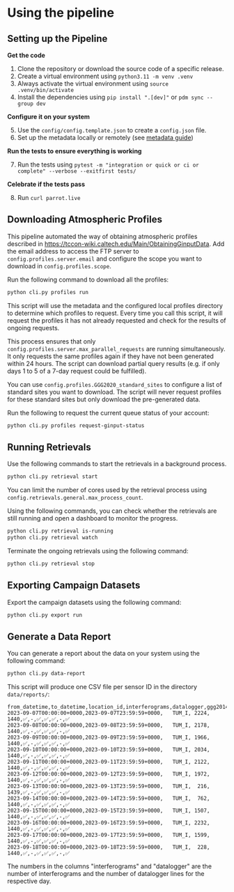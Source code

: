 
# Using the pipeline

## Setting up the Pipeline

**Get the code**

1. Clone the repository or download the source code of a specific release.
2. Create a virtual environment using `python3.11 -m venv .venv`
3. Always activate the virtual environment using `source .venv/bin/activate`
4. Install the dependencies using `pip install ".[dev]"` or `pdm sync --group dev`

**Configure it on your system**

5. Use the `config/config.template.json` to create a `config.json` file.
6. Set up the metadata locally or remotely (see [metadata guide](/guides/metadata))

**Run the tests to ensure everything is working**

7. Run the tests using `pytest -m "integration or quick or ci or complete" --verbose --exitfirst tests/`

**Celebrate if the tests pass**

8. Run `curl parrot.live`

## Downloading Atmospheric Profiles

This pipeline automated the way of obtaining atmospheric profiles described in https://tccon-wiki.caltech.edu/Main/ObtainingGinputData. Add the email address to access the FTP server to `config.profiles.server.email` and configure the scope you want to download in `config.profiles.scope`.

Run the following command to download all the profiles:

```bash
python cli.py profiles run
```

This script will use the metadata and the configured local profiles directory to determine which profiles to request. Every time you call this script, it will request the profiles it has not already requested and check for the results of ongoing requests.

This process ensures that only `config.profiles.server.max_parallel_requests` are
running simultaneously. It only requests the same profiles again if they have not been generated within 24 hours. The script can download partial query results (e.g. if only days 1 to 5 of a 7-day request could be fulfilled).

You can use `config.profiles.GGG2020_standard_sites` to configure a list of standard sites you want to download. The script will never request profiles for these standard sites but only download the pre-generated data.

Run the following to request the current queue status of your account:

```bash
python cli.py profiles request-ginput-status
```

## Running Retrievals

Use the following commands to start the retrievals in a background process.

```bash
python cli.py retrieval start
```

You can limit the number of cores used by the retrieval process using `config.retrievals.general.max_process_count`.

Using the following commands, you can check whether the retrievals are still running and open a dashboard to monitor the progress.

```bash
python cli.py retrieval is-running
python cli.py retrieval watch
```

Terminate the ongoing retrievals using the following command:

```bash
python cli.py retrieval stop
```

## Exporting Campaign Datasets

Export the campaign datasets using the following command:

```bash
python cli.py export run
```

## Generate a Data Report

You can generate a report about the data on your system using the following command:

```bash
python cli.py data-report
```

This script will produce one CSV file per sensor ID in the directory `data/reports/`:

```csv
from_datetime,to_datetime,location_id,interferograms,datalogger,ggg2014_profiles,ggg2014_proffast_10_outputs,ggg2014_proffast_22_outputs,ggg2014_proffast_23_outputs,ggg2020_profiles,ggg2020_proffast_22_outputs,ggg2020_proffast_23_outputs
2023-09-07T00:00:00+0000,2023-09-07T23:59:59+0000,   TUM_I, 2224, 1440,✅,-,✅,✅,✅,-,✅
2023-09-08T00:00:00+0000,2023-09-08T23:59:59+0000,   TUM_I, 2178, 1440,✅,-,✅,✅,✅,-,✅
2023-09-09T00:00:00+0000,2023-09-09T23:59:59+0000,   TUM_I, 1966, 1440,✅,-,✅,✅,✅,-,✅
2023-09-10T00:00:00+0000,2023-09-10T23:59:59+0000,   TUM_I, 2034, 1440,✅,-,✅,✅,✅,-,✅
2023-09-11T00:00:00+0000,2023-09-11T23:59:59+0000,   TUM_I, 2122, 1440,✅,-,✅,✅,✅,-,✅
2023-09-12T00:00:00+0000,2023-09-12T23:59:59+0000,   TUM_I, 1972, 1440,✅,-,✅,✅,✅,-,✅
2023-09-13T00:00:00+0000,2023-09-13T23:59:59+0000,   TUM_I,  216, 1439,✅,-,✅,✅,✅,-,✅
2023-09-14T00:00:00+0000,2023-09-14T23:59:59+0000,   TUM_I,  762, 1440,✅,-,✅,✅,✅,-,✅
2023-09-15T00:00:00+0000,2023-09-15T23:59:59+0000,   TUM_I, 1507, 1440,✅,-,✅,✅,✅,-,✅
2023-09-16T00:00:00+0000,2023-09-16T23:59:59+0000,   TUM_I, 2232, 1440,✅,-,✅,✅,✅,-,✅
2023-09-17T00:00:00+0000,2023-09-17T23:59:59+0000,   TUM_I, 1599, 1440,✅,-,✅,✅,✅,-,✅
2023-09-18T00:00:00+0000,2023-09-18T23:59:59+0000,   TUM_I,  228, 1440,✅,-,✅,✅,✅,-,✅
```

The numbers in the columns "interferograms" and "datalogger" are the number of interferograms
and the number of datalogger lines for the respective day.
